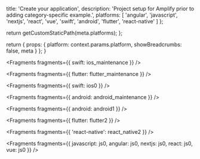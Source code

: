 
  title: 'Create your application',
  description:
    'Project setup for Amplify prior to adding category-specific example.',
  platforms: [
    'angular',
    'javascript',
    'nextjs',
    'react',
    'vue',
    'swift',
    'android',
    'flutter',
    'react-native'
  ]
};

  return getCustomStaticPath(meta.platforms);
};

  return {
    props: {
      platform: context.params.platform,
      showBreadcrumbs: false,
      meta
    }
  };
}


<Fragments fragments={{ swift: ios_maintenance }} />


<Fragments fragments={{ flutter: flutter_maintenance }} />


<Fragments fragments={{ swift: ios0 }} />


<Fragments fragments={{ android: android_maintenance }} />


<Fragments fragments={{ android: android1 }} />


<Fragments fragments={{ flutter: flutter2 }} />


<Fragments fragments={{ 'react-native': react_native2 }} />


<Fragments
  fragments={{
    javascript: js0,
    angular: js0,
    nextjs: js0,
    react: js0,
    vue: js0
  }}
/>
